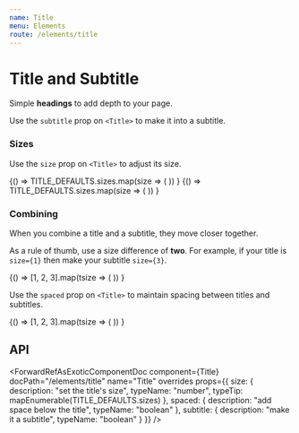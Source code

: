 ```yaml
---
name: Title
menu: Elements
route: /elements/title
---
```




# Title and Subtitle

Simple **headings** to add depth to your page.

Use the `subtitle` prop on `<Title>` to make it into a subtitle.

<Playground>
  <Title>Title</Title>
  <Title subtitle>Title</Title>
</Playground>

### Sizes

Use the `size` prop on `<Title>` to adjust its size.

<Playground>
  {() =>
    TITLE_DEFAULTS.sizes.map(size => (
      <Title size={size} key={size}>
        Title {size} {size === 3 ? "(default size)" : null}
      </Title>
    ))
  }
</Playground>

<Playground>
  {() =>
    TITLE_DEFAULTS.sizes.map(size => (
      <Title subtitle size={size} key={size}>
        Subtitle {size} {size === 5 ? "(default size)" : null}
      </Title>
    ))
  }
</Playground>

### Combining

When you combine a title and a subtitle, they move closer together.

As a rule of thumb, use a size difference of **two**. For example, if your title is `size={1}` then make your subtitle `size={3}`.

<Playground>
  {() =>
    [1, 2, 3].map(tsize => (
      <Block key={tsize}>
        <Title size={tsize}>Title {tsize}</Title>
        <Title size={tsize + 2} subtitle>
          Subtitle {tsize + 2}
        </Title>
      </Block>
    ))
  }
</Playground>

Use the `spaced` prop on `<Title>` to maintain spacing between titles and subtitles.

<Playground>
  {() =>
    [1, 2, 3].map(tsize => (
      <Block key={tsize}>
        <Title size={tsize} spaced>
          Title {tsize}
        </Title>
        <Title size={tsize + 2} subtitle>
          Subtitle {tsize + 2}
        </Title>
      </Block>
    ))
  }
</Playground>

## API

<ForwardRefAsExoticComponentDoc
  component={Title}
  docPath="/elements/title"
  name="Title"
  overrides
  props={{
    size: {
      description: "set the title's size",
      typeName: "number",
      typeTip: mapEnumerable(TITLE_DEFAULTS.sizes)
    },
    spaced: {
      description: "add space below the title",
      typeName: "boolean"
    },
    subtitle: {
      description: "make it a subtitle",
      typeName: "boolean"
    }
  }}
/>
